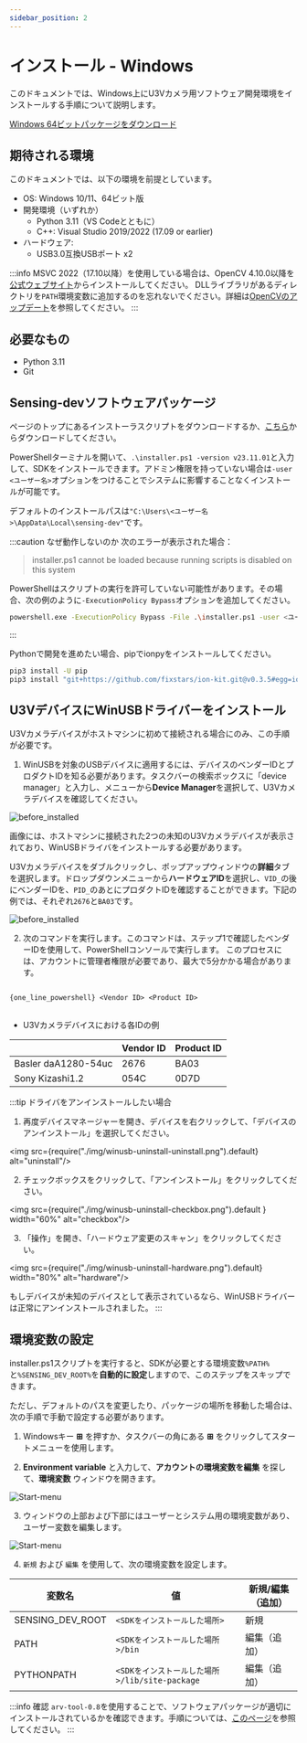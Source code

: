```yaml
---
sidebar_position: 2
---
```


# インストール - Windows
このドキュメントでは、Windows上にU3Vカメラ用ソフトウェア開発環境をインストールする手順について説明します。


<div class="jsx-section">
<div class="board">
<a class="card" href="https://github.com/Sensing-Dev/sensing-dev-installer/releases/download/v23.11.01/installer.ps1">Windows 64ビットパッケージをダウンロード</a>
</div></div>

## 期待される環境

このドキュメントでは、以下の環境を前提としています。

* OS: Windows 10/11、64ビット版
* 開発環境（いずれか）
    * Python 3.11（VS Codeとともに）
    * C++: Visual Studio 2019/2022 (17.09 or earlier)
* ハードウェア:
    * USB3.0互換USBポート x2

:::info
MSVC 2022（17.10以降）を使用している場合は、OpenCV 4.10.0以降を[公式ウェブサイト](https://opencv.org/)からインストールしてください。
DLLライブラリがあるディレクトリを`PATH`環境変数に追加するのを忘れないでください。詳細は[OpenCVのアップデート](../external/OpenCV/update-opencv)を参照してください。
:::

## 必要なもの

* Python 3.11
* Git

## Sensing-devソフトウェアパッケージ

ページのトップにあるインストーラスクリプトをダウンロードするか、[こちら](https://github.com/Sensing-Dev/sensing-dev-installer/releases/download/v23.11.01/installer.ps1)からダウンロードしてください。

PowerShellターミナルを開いて、`.\installer.ps1 -version v23.11.01`と入力して、SDKをインストールできます。アドミン権限を持っていない場合は`-user <ユーザー名>`オプションをつけることでシステムに影響することなくインストールが可能です。

デフォルトのインストールパスは`"C:\Users\<ユーザー名>\AppData\Local\sensing-dev"`です。

:::caution なぜ動作しないのか
次のエラーが表示された場合：

> installer.ps1 cannot be loaded because running scripts is disabled on this system

PowerShellはスクリプトの実行を許可していない可能性があります。その場合、次の例のように`-ExecutionPolicy Bypass`オプションを追加してください。

```bash
powershell.exe -ExecutionPolicy Bypass -File .\installer.ps1 -user <ユーザー名> -version v23.11.01
```
:::

Pythonで開発を進めたい場合、pipでionpyをインストールしてください。

```bash
pip3 install -U pip
pip3 install "git+https://github.com/fixstars/ion-kit.git@v0.3.5#egg=ionpy&subdirectory=python" 
```


## U3VデバイスにWinUSBドライバーをインストール


U3Vカメラデバイスがホストマシンに初めて接続される場合にのみ、この手順が必要です。

1. WinUSBを対象のUSBデバイスに適用するには、デバイスのベンダーIDとプロダクトIDを知る必要があります。タスクバーの検索ボックスに「device manager」と入力し、メニューから**Device Manager**を選択して、U3Vカメラデバイスを確認してください。

![before_installed](./img/winusb-install-before_installed.png)

画像には、ホストマシンに接続された2つの未知のU3Vカメラデバイスが表示されており、WinUSBドライバをインストールする必要があります。

U3Vカメラデバイスをダブルクリックし、ポップアップウィンドウの**詳細**タブを選択します。ドロップダウンメニューから**ハードウェアID**を選択し、`VID_`の後にベンダーIDを、`PID_`のあとにプロダクトIDを確認することができます。下記の例では、それぞれ`2676`と`BA03`です。

![before_installed](./img/winusb-install-vendorid.png)

2. 次のコマンドを実行します。このコマンドは、ステップ1で確認したベンダーIDを使用して、PowerShellコンソールで実行します。
このプロセスには、アカウントに管理者権限が必要であり、最大で5分かかる場合があります。

<pre>
<code class="language-powershell">
{one_line_powershell} &lt;Vendor ID&gt; &lt;Product ID&gt;
</code>
</pre>

* U3Vカメラデバイスにおける各IDの例

|                     | Vendor ID | Product ID |
|---------------------|-----------|------------|
| Basler daA1280-54uc | 2676      | BA03       |
| Sony Kizashi1.2     | 054C      | 0D7D       |


:::tip ドライバをアンインストールしたい場合

1. 再度デバイスマネージャーを開き、デバイスを右クリックして、「デバイスのアンインストール」を選択してください。

<img src={require("./img/winusb-uninstall-uninstall.png").default} alt="uninstall"/>

2. チェックボックスをクリックして、「アンインストール」をクリックしてください。

<img src={require("./img/winusb-uninstall-checkbox.png").default } width="60%" alt="checkbox"/>

3. 「操作」を開き、「ハードウェア変更のスキャン」をクリックしてください。

<img src={require("./img/winusb-uninstall-hardware.png").default} width="80%" alt="hardware"/>

もしデバイスが未知のデバイスとして表示されているなら、WinUSBドライバーは正常にアンインストールされました。
:::



## 環境変数の設定

installer.ps1スクリプトを実行すると、SDKが必要とする環境変数`%PATH%`と`%SENSING_DEV_ROOT%`を**自動的に設定**しますので、このステップをスキップできます。

ただし、デフォルトのパスを変更したり、パッケージの場所を移動した場合は、次の手順で手動で設定する必要があります。

1. Windowsキー **&#8862;** を押すか、タスクバーの角にある **&#8862;** をクリックしてスタートメニューを使用します。

2. **Environment variable** と入力して、**アカウントの環境変数を編集** を探して、**環境変数** ウィンドウを開きます。

![Start-menu](./img/start-menu.png)

3. ウィンドウの上部および下部にはユーザーとシステム用の環境変数があり、ユーザー変数を編集します。

![Start-menu](./img/environment-variables.png)

4. `新規` および `編集` を使用して、次の環境変数を設定します。

| 変数名 | 値 | 新規/編集（追加） |
| --------   | ------- | ------- |
| SENSING_DEV_ROOT | `<SDKをインストールした場所>` | 新規 |
| PATH | `<SDKをインストールした場所>/bin` | 編集（追加） |
| PYTHONPATH | `<SDKをインストールした場所>/lib/site-package` | 編集（追加） |

:::info 確認
`arv-tool-0.8`を使用することで、ソフトウェアパッケージが適切にインストールされているかを確認できます。手順については、[このページ](../external/aravis/arv-tools.md)を参照してください。
:::
